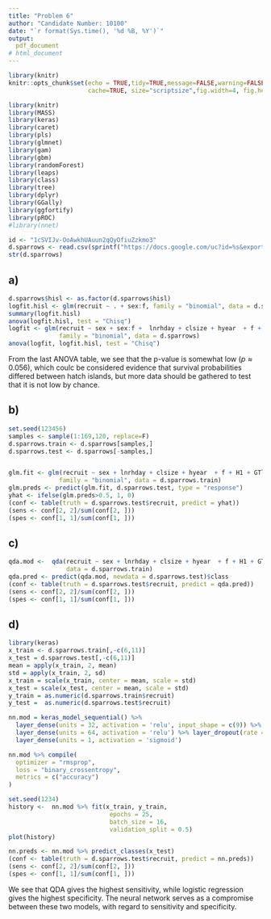 ```yaml
---
title: "Problem 6"
author: "Candidate Number: 10100"
date: "`r format(Sys.time(), '%d %B, %Y')`"
output: 
  pdf_document
# html_document
---
```

  
```r
library(knitr)
knitr::opts_chunk$set(echo = TRUE,tidy=TRUE,message=FALSE,warning=FALSE,strip.white=TRUE,prompt=FALSE,
                      cache=TRUE, size="scriptsize",fig.width=4, fig.height=3, fig.align = "center")
```


```r
library(knitr)
library(MASS)
library(keras)
library(caret)
library(pls)
library(glmnet)
library(gam)
library(gbm)
library(randomForest)
library(leaps)
library(class)
library(tree)
library(dplyr)
library(GGally)
library(ggfortify)
library(pROC)
#library(nnet)
```

```r
id <- "1cSVIJv-OoAwkhUAuun2qQyOfiuZzkmo3"
d.sparrows <- read.csv(sprintf("https://docs.google.com/uc?id=%s&export=download",id), header = T)
str(d.sparrows)
```

## a)
```r
d.sparrows$hisl <- as.factor(d.sparrows$hisl)
logfit.hisl <- glm(recruit ~ . + sex:f, family = "binomial", data = d.sparrows)
summary(logfit.hisl)
anova(logfit.hisl, test = "Chisq")
logfit <- glm(recruit ~ sex + sex:f +  lnrhday + clsize + hyear  + f + H1 + GTloci + geno,
              family = "binomial", data = d.sparrows)
anova(logfit, logfit.hisl, test = "Chisq")
```
From the last ANOVA table, we see that the p-value is somewhat low ($p \approx 0.056$), which coulc be considered evidence that survival probabilities differed between hatch islands, but more data should be gathered to test that it is not low by chance.

## b) 
```r
set.seed(123456)
samples <- sample(1:169,120, replace=F)
d.sparrows.train <- d.sparrows[samples,]
d.sparrows.test <- d.sparrows[-samples,]


glm.fit <- glm(recruit ~ sex + lnrhday + clsize + hyear  + f + H1 + GTloci + geno,
              family = "binomial", data = d.sparrows.train)
glm.preds <- predict(glm.fit, d.sparrows.test, type = "response")
yhat <- ifelse(glm.preds>0.5, 1, 0)
(conf <- table(truth = d.sparrows.test$recruit, predict = yhat))
(sens <- conf[2, 2]/sum(conf[2, ]))
(spes <- conf[1, 1]/sum(conf[1, ]))

```

## c)

```r
qda.mod <-  qda(recruit ~ sex + lnrhday + clsize + hyear  + f + H1 + GTloci + geno,
                data = d.sparrows.train)
qda.pred <- predict(qda.mod, newdata = d.sparrows.test)$class
(conf <- table(truth = d.sparrows.test$recruit, predict = qda.pred))
(sens <- conf[2, 2]/sum(conf[2, ]))
(spes <- conf[1, 1]/sum(conf[1, ]))

```

## d)

```r
library(keras)
x_train <- d.sparrows.train[,-c(6,11)]
x_test = d.sparrows.test[,-c(6,11)]
mean = apply(x_train, 2, mean)                                
std = apply(x_train, 2, sd)
x_train = scale(x_train, center = mean, scale = std)
x_test = scale(x_test, center = mean, scale = std)
y_train = as.numeric(d.sparrows.train$recruit)
y_test =  as.numeric(d.sparrows.test$recruit)

nn.mod = keras_model_sequential() %>% 
  layer_dense(units = 32, activation = 'relu', input_shape = c(9)) %>%  layer_dropout(rate = 0.2) %>% 
  layer_dense(units = 64, activation = 'relu') %>% layer_dropout(rate = 0.2) %>%
  layer_dense(units = 1, activation = 'sigmoid')

nn.mod %>% compile(
  optimizer = "rmsprop",
  loss = "binary_crossentropy", 
  metrics = c("accuracy")
)

set.seed(1234)
history <-  nn.mod %>% fit(x_train, y_train,
                            epochs = 25,
                            batch_size = 16,
                            validation_split = 0.5)
plot(history)

nn.preds <- nn.mod %>% predict_classes(x_test)
(conf <- table(truth = d.sparrows.test$recruit, predict = nn.preds))
(sens <- conf[2, 2]/sum(conf[2, ]))
(spes <- conf[1, 1]/sum(conf[1, ]))
```

We see that QDA gives the highest sensitivity, while logistic regression gives the highest specificity. The neural network serves as a compromise between these two models, with regard to sensitivity and specificity.
